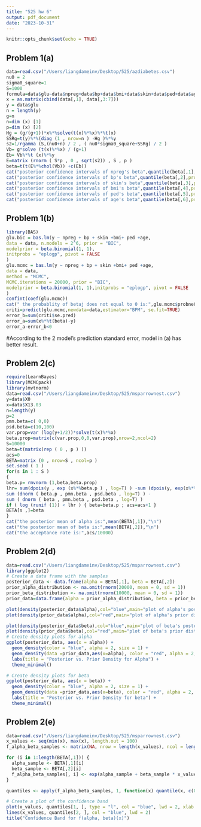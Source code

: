 ```yaml
---
title: "525 hw 6"
output: pdf_document
date: "2023-10-31"
---
```


```r
knitr::opts_chunk$set(echo = TRUE)
```

## Problem 1(a)
```r
data=read.csv("/Users/liangdameinv/Desktop/525/azdiabetes.csv")
nu0 = 2 
sigma0_square=1
S=1000
formula=data$glu~data$npreg+data$bp+data$bmi+data$skin+data$ped+data$age
x = as.matrix(cbind(data[,1], data[,3:7]))
y = data$glu
n = length(y)
g=n
n=dim (x) [1] 
p=dim (x) [2]
Hg = (g/(g+1))*x%*%solve(t(x)%*%x)%*%t(x)
SSRg=t(y)%*%(diag (1 , nrow=n ) -Hg )%*%y
s2=1/rgamma (S,(nu0+n) / 2 , ( nu0*sigma0_square+SSRg) / 2 )
Vb= g*solve (t(x)%*%x) / (g+1)
Eb= Vb%*%t (x)%*%y
E=matrix (rnorm ( S*p , 0 , sqrt(s2)) , S , p )
beta=t(t(E%*%chol(Vb)) +c(Eb))
cat("posterior confidence intervals of npreg's beta",quantile(beta[,1],pro=c(0.25,0.75)),"\n")
cat("posterior confidence intervals of bp's beta",quantile(beta[,2],pro=c(0.25,0.75)),"\n")
cat("posterior confidence intervals of skin's beta",quantile(beta[,3],pro=c(0.25,0.75)),"\n")
cat("posterior confidence intervals of bmi's beta",quantile(beta[,4],pro=c(0.25,0.75)),"\n")
cat("posterior confidence intervals of ped's beta",quantile(beta[,5],pro=c(0.25,0.75)),"\n")
cat("posterior confidence intervals of age's beta",quantile(beta[,6],pro=c(0.25,0.75)))
```
## Problem 1(b)
```r
library(BAS)
glu.bic = bas.lm(y ~ npreg + bp + skin +bmi+ ped +age,
data = data, n.models = 2^6, prior = "BIC",
modelprior = beta.binomial(1, 1),
initprobs = "eplogp", pivot = FALSE
)
glu.mcmc = bas.lm(y ~ npreg + bp + skin +bmi+ ped +age,
data = data,
method = "MCMC",
MCMC.iterations = 20000, prior = "BIC",
modelprior = beta.binomial(1, 1),initprobs = "eplogp", pivot = FALSE
)
confint(coef(glu.mcmc))
cat(" the probablity of betaj does not equal to 0 is:",glu.mcmc$probne0)
criti=predict(glu.mcmc,newdata=data,estimator="BPM", se.fit=TRUE)
error_b=sum(criti$se.pred)
error_a=sum(x%*%t(beta)-y)
error_a-error_b<0
```
#According to the 2 model's prediction standard error, model in (a) has better result.


## Problem 2(c)
```r
require(LearnBayes)
library(MCMCpack)
library(mvtnorm)
data=read.csv("/Users/liangdameinv/Desktop/525/msparrownest.csv")
y=data$X0
x=data$X13.03
n=length(y)
p=2
pmn.beta=c( 0,0) 
psd.beta=c(10,100)
var.prop=var (log(y+1/2))*solve(t(x)%*%x)
beta.prop=matrix(c(var.prop,0,0,var.prop),nrow=2,ncol=2)
S=10000
beta=t(matrix(rep ( 0 , p ) ))
acs=0
BETA=matrix (0 , nrow=S , ncol=p )
set.seed ( 1 )
for(s in 1 : S )
{
beta.p= rmvnorm (1,beta,beta.prop)
lhr= sum(dpois(y , exp (x%*%beta.p ) , log=T) ) -sum (dpois(y, exp(x%*%beta ) , log=T)) +
sum (dnorm ( beta.p , pmn.beta , psd.beta , log=T) ) -
sum ( dnorm ( beta , pmn.beta , psd.beta , log=T) )
if ( log (runif (1)) < lhr ) { beta=beta.p ; acs=acs+1 }
BETA[s ,]=beta
}
cat("the posterior mean of alpha is:",mean(BETA[,1]),"\n")
cat("the posterior mean of beta is:",mean(BETA[,2]),"\n")
cat("the acceptance rate is:",acs/10000)
```

## Problem 2(d)
```r
data=read.csv("/Users/liangdameinv/Desktop/525/msparrownest.csv")
library(ggplot2)
# Create a data frame with the samples
posterior_data <- data.frame(alpha = BETA[,1], beta = BETA[,2])
prior_alpha_distribution <- na.omit(rnorm(20000, mean = 0, sd = 1))
prior_beta_distribution <- na.omit(rnorm(10000, mean = 0, sd = 1))
prior_data=data.frame(alpha = prior_alpha_distribution, beta = prior_beta_distribution)

plot(density(posterior_data$alpha),col="blue",main="plot of alpha's posterior distribution density")
plot(density(prior_data$alpha),col="red",main="plot of alpha's prior distribution density")

plot(density(posterior_data$beta),col="blue",main="plot of beta's posterior distribution density")
plot(density(prior_data$beta),col="red",main="plot of beta's prior distribution density")
# Create density plots for alpha
ggplot(posterior_data, aes(x = alpha)) +
  geom_density(color = "blue", alpha = 2, size = 1) +
  geom_density(data =prior_data,aes(x=alpha), color = "red", alpha = 2, size = 1) +
  labs(title = "Posterior vs. Prior Density for Alpha") +
  theme_minimal()

# Create density plots for beta
ggplot(posterior_data, aes(x = beta)) +
  geom_density(color = "blue", alpha = 2, size = 1) +
  geom_density(data =prior_data,aes(x=beta), color = "red", alpha = 2, size = 1) +
  labs(title = "Posterior vs. Prior Density for beta") +
  theme_minimal()
```

## Problem 2(e)
```r
data=read.csv("/Users/liangdameinv/Desktop/525/msparrownest.csv")
x_values <- seq(min(x), max(x), length.out = 100)
f_alpha_beta_samples <- matrix(NA, nrow = length(x_values), ncol = length(BETA[,1]))

for (i in 1:length(BETA[,1])) {
  alpha_sample <- BETA[,1][i]
  beta_sample <- BETA[,2][i]
  f_alpha_beta_samples[, i] <- exp(alpha_sample + beta_sample * x_values) / (1 + exp(alpha_sample + beta_sample * x_values))
}

quantiles <- apply(f_alpha_beta_samples, 1, function(x) quantile(x, c(0.025, 0.975)))

# Create a plot of the confidence band
plot(x_values, quantiles[1, ], type = "l", col = "blue", lwd = 2, xlab = "Wingspan (x)", ylab = expression(f[alpha*beta](x)), ylim = c(0, 1))
lines(x_values, quantiles[2, ], col = "blue", lwd = 2)
title("Confidence Band for f(alpha, beta)(x)")


```
